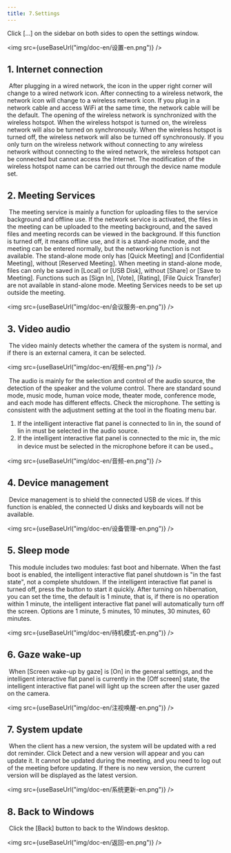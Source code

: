 ```yaml
---
title: 7.Settings
---
```



Click […] on the sidebar on both sides to open the settings window.

<img  src={useBaseUrl("img/doc-en/设置-en.png")} />

## 1. Internet connection

​        After plugging in a wired network, the icon in the upper right corner will change to a wired network icon. After connecting to a wireless network, the network icon will change to a wireless network icon. If you plug in a network cable and access WiFi at the same time, the network cable will be the default. The opening of the wireless network is synchronized with the wireless hotspot. When the wireless hotspot is turned on, the wireless network will also be turned on synchronously. When the wireless hotspot is turned off, the wireless network will also be turned off synchronously. If you only turn on the wireless network without connecting to any wireless network without connecting to the wired network, the wireless hotspot can be connected but cannot access the Internet. The modification of the wireless hotspot name can be carried out through the device name module set.

## 2. Meeting Services

​      The meeting service is mainly a function for uploading files to the service background and offline use. If the network service is activated, the files in the meeting can be uploaded to the meeting background, and the saved files and meeting records can be viewed in the background. If this function is turned off, it means offline use, and it is a stand-alone mode, and the meeting can be entered normally, but the networking function is not available. The stand-alone mode only has [Quick Meeting] and [Confidential Meeting], without [Reserved Meeting]. When meeting in stand-alone mode, files can only be saved in [Local] or [USB Disk], without [Share] or [Save to Meeting]. Functions such as [Sign In], [Vote], [Rating], [File Quick Transfer] are not available in stand-alone mode. Meeting Services needs to be set up outside the meeting.

<img  src={useBaseUrl("img/doc-en/会议服务-en.png")} />

## 3. Video audio

​		The video mainly detects whether the camera of the system is normal, and if there is an external camera, it can be selected.

<img  src={useBaseUrl("img/doc-en/视频-en.png")} />

​		The audio is mainly for the selection and control of the audio source, the detection of the speaker and the volume control. There are standard sound mode, music mode, human voice mode, theater mode, conference mode, and each mode has different effects. Check the microphone. The setting is consistent with the adjustment setting at the tool in the floating menu bar.
1. If the intelligent interactive flat panel is connected to lin in, the sound of lin in must be selected in the audio source.
2. If the intelligent interactive flat panel is connected to the mic in, the mic in device must be selected in the microphone before it can be used.。

<img  src={useBaseUrl("img/doc-en/音频-en.png")} />

## 4. Device management
​        Device management is to shield the connected USB de    vices. If this function is enabled, the connected U disks and keyboards will not be available.

<img  src={useBaseUrl("img/doc-en/设备管理-en.png")} />

## 5. Sleep mode
​		This module includes two modules: fast boot and hibernate.
When the fast boot is enabled, the intelligent interactive flat panel shutdown is "in the fast state", not a complete shutdown. If the intelligent interactive flat panel is turned off, press the button to start it quickly.
After turning on hibernation, you can set the time, the default is 1 minute, that is, if there is no operation within 1 minute, the intelligent interactive flat panel will automatically turn off the screen. Options are 1 minute, 5 minutes, 10 minutes, 30 minutes, 60 minutes.

<img  src={useBaseUrl("img/doc-en/待机模式-en.png")} />

## 6. Gaze wake-up

​        When [Screen wake-up by gaze] is [On] in the general settings, and the intelligent interactive flat panel is currently in the [Off screen] state, the  intelligent interactive flat panel will light up the screen after the user gazed on the camera.

<img  src={useBaseUrl("img/doc-en/注视唤醒-en.png")} />

## 7. System update

​        When the client has a new version, the system will be updated with a red dot reminder. Click Detect and a new version will appear and you can update it. It cannot be updated during the meeting, and you need to log out of the meeting before updating. If there is no new version, the current version will be displayed as the latest version.

<img  src={useBaseUrl("img/doc-en/系统更新-en.png")} />

## 8. Back to Windows

​        Click the [Back] button to back to the Windows desktop.

<img  src={useBaseUrl("img/doc-en/返回-en.png")} />
